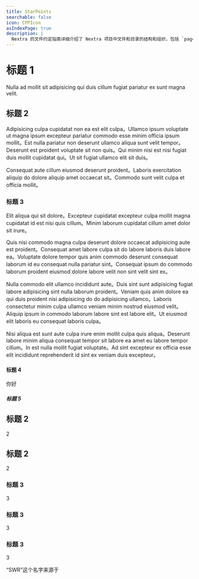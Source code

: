 ```yaml
---
title: StarPoints
searchable: false
icon: CPPIcon
asIndexPage: true
description: |
  Nextra 的文件约定指南详细介绍了 Nextra 项目中文件和目录的结构和组织，包括 `page.mdx`、`_meta.js` 和 `mdx-components.js` 文件的使用，以及 `content` 和 `src` 目录。
---
```


# 标题 1

Nulla ad mollit sit adipisicing qui duis cillum fugiat pariatur ex sunt magna velit.

## 标题 2

Adipisicing culpa cupidatat non ea est elit culpa。Ullamco ipsum voluptate ut magna ipsum excepteur pariatur commodo esse minim officia ipsum mollit。Est nulla pariatur non deserunt ullamco aliqua sunt velit tempor。Deserunt est proident voluptate sit non quis。Qui minim nisi est nisi fugiat duis mollit cupidatat qui。Ut sit fugiat ullamco elit sit duis。

Consequat aute cillum eiusmod deserunt proident。Laboris exercitation aliquip do dolore aliquip amet occaecat sit。Commodo sunt velit culpa et officia mollit。

### 标题 3

Elit aliqua qui sit dolore。Excepteur cupidatat excepteur culpa mollit magna cupidatat id est nisi quis cillum。Minim laborum cupidatat cillum amet dolor sit irure。

Quis nisi commodo magna culpa deserunt dolore occaecat adipisicing aute est proident。Consequat amet labore culpa sit do labore laboris duis labore ea。Voluptate dolore tempor quis anim commodo deserunt consequat laborum id eu consequat nulla pariatur sint。Consequat ipsum do commodo laborum proident eiusmod dolore labore velit non sint velit sint ex。

Nulla commodo elit ullamco incididunt aute。Duis sint sunt adipisicing fugiat labore adipisicing sint nulla laborum proident。Veniam quis anim dolore ea qui duis proident nisi adipisicing do do adipisicing ullamco。Laboris consectetur minim culpa ullamco veniam minim nostrud eiusmod velit。Aliquip ipsum in commodo laborum labore sint est labore elit。Ut eiusmod elit laboris eu consequat laboris culpa。

Nisi aliqua est sunt aute culpa irure enim mollit culpa quis aliqua。Deserunt labore minim aliqua consequat tempor sit labore ea amet eu labore tempor cillum。In est nulla mollit fugiat voluptate。Ad sint excepteur ex officia esse elit incididunt reprehenderit id sint ex veniam duis excepteur。

#### 标题 4

你好

##### 标题 5

## 标题 2

2

## 标题 2

2

### 标题 3

3

### 标题 3

3

### 标题 3

3

“SWR”这个名字来源于